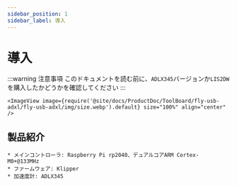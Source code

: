 ```yaml
---
sidebar_position: 1
sidebar_label: 導入
---
```





# 導入

:::warning 注意事項
このドキュメントを読む前に、`ADLX345`バージョンか`LIS2DW`を購入したかどうかを確認してください
:::

    <ImageView image={require('@site/docs/ProductDoc/ToolBoard/fly-usb-adxl/fly-usb-adxl/img/size.webp').default} size="100%" align="center" />

## 製品紹介

    * メインコントローラ: Raspberry Pi rp2040、デュアルコアARM Cortex-M0+@133MHz
    * ファームウェア: Klipper
    * 加速度計: ADLX345